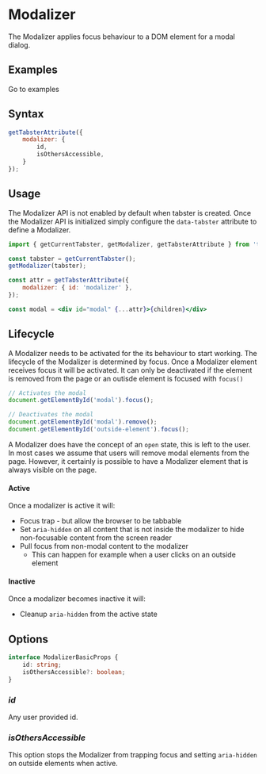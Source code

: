 
<Meta title="API/Modalizer" />

# Modalizer

The Modalizer applies focus behaviour to a DOM element for a modal dialog.


## Examples

<LinkTo kind="examples/modalizer">Go to examples</LinkTo>

## Syntax

```js
getTabsterAttribute({
    modalizer: {
        id,
        isOthersAccessible,
    }
});
```

## Usage

The Modalizer API is not enabled by default when tabster is created.
Once the Modalizer API is initialized simply configure the `data-tabster` attribute to define a Modalizer.

```jsx
import { getCurrentTabster, getModalizer, getTabsterAttribute } from 'tabster';

const tabster = getCurrentTabster();
getModalizer(tabster);

const attr = getTabsterAttribute({
	modalizer: { id: 'modalizer' },
});

const modal = <div id="modal" {...attr}>{children}</div>
```

## Lifecycle

A Modalizer needs to be activated for the its behaviour to start working. The lifecycle of the Modalizer is determined by focus.
Once a Modalizer element receives focus it will be activated. It can only be deactivated if the element is removed from the page
or an outisde element is focused with `focus()`

```js
// Activates the modal
document.getElementById('modal').focus();

// Deactivates the modal
document.getElementById('modal').remove();
document.getElementById('outside-element').focus();
```

A Modalizer does have the concept of an `open` state, this is left to the user. In most cases we assume that users will remove
modal elements from the page. However, it certainly is possible to have a Modalizer element that is always visible on the page.

#### Active

Once a modalizer is active it will:

* Focus trap - but allow the browser to be tabbable
* Set `aria-hidden` on all content that is not inside the modalizer to hide non-focusable content from the screen reader
* Pull focus from non-modal content to the modalizer
    * This can happen for example when a user clicks on an outside element

#### Inactive

Once a modalizer becomes inactive it will:
* Cleanup `aria-hidden` from the active state

## Options

```ts
interface ModalizerBasicProps {
    id: string;
    isOthersAccessible?: boolean;
}
```

### _id_

Any user provided id.

### _isOthersAccessible_

This option stops the Modalizer from trapping focus and setting `aria-hidden` on outside elements when active.

